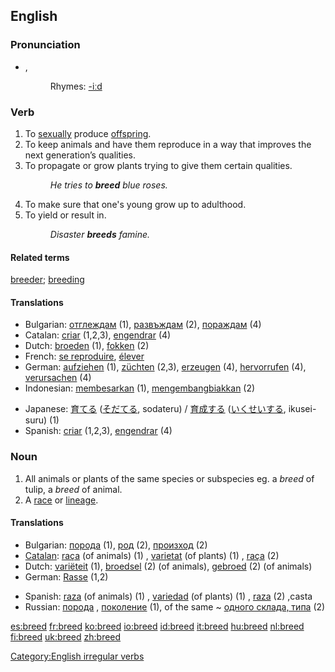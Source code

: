 ==English==

===Pronunciation===
*{{SAMPA|/bri:d/}}, {{IPA|/briːd/}}
*:Rhymes: [[Rhymes:English:-iːd|-iːd]]

===Verb===
{{en-verb|breeds|breeding|bred}}

# To [[sexually]] produce [[offspring]].
# To keep animals and have them reproduce in a way that improves the next generation’s qualities.
# To propagate or grow plants trying to give them certain qualities.
#: ''He tries to '''breed''' blue roses.''
# To make sure that one's young grow up to adulthood.
# To yield or result in.
#: ''Disaster '''breeds''' famine.''

====Related terms====
[[breeder]]; [[breeding]]

====Translations====
{{rfc-trans}}
{{top}}
*Bulgarian: [[отглеждам]] (1), [[развъждам]] (2), [[пораждам]] (4)
*Catalan: [[criar]] (1,2,3), [[engendrar]] (4)
*Dutch: [[broeden]] (1), [[fokken]] (2)
*French: [[reproduire|se reproduire]], [[élever]]
*German: [[aufziehen]] (1), [[züchten]] (2,3), [[erzeugen]] (4), [[hervorrufen]] (4), [[verursachen]] (4)
*Indonesian: [[besar|membesarkan]] (1), [[kembang-biak|mengembangbiakkan]] (2)
{{mid}}
*Japanese: [[育てる]] ([[そだてる]], sodateru) / [[育成]]する ([[いくせい]]する, ikusei-suru) (1)
*Spanish: [[criar]] (1,2,3), [[engendrar]] (4)
{{bottom}}

===Noun===
{{en-noun}}

# All animals or plants of the same species or subspecies eg. a ''breed'' of tulip, a ''breed'' of animal.
# A [[race]] or [[lineage]].

====Translations====
{{rfc-trans}}
{{top}}
*Bulgarian: [[порода]] {{f}} (1), [[род]] {{m}} (2), [[произход]] {{m}} (2)
*[[Catalan]]: [[raça]] (of animals) (1) {{f}}, [[varietat]] (of plants) (1) {{f}}, [[raça]] (2) {{f}}
*Dutch: [[variëteit]] {{f}} (1), [[broedsel]] {{n}} (2) (of animals), [[gebroed]] {{n}} (2) (of animals)
*German: [[Rasse]] (1,2) {{f}}
{{mid}}
*Spanish: [[raza]] (of animals) (1) {{f}}, [[variedad]] (of plants) (1) {{f}}, [[raza]] (2) {{f}},casta {{m}}
*Russian: [[порода]] {{f}}, [[поколение]] {{n}} (1), of the same ~ [[одного склада, типа]] (2)
{{bottom}}

[[Category:English irregular verbs]]

[[es:breed]]
[[fr:breed]]
[[ko:breed]]
[[io:breed]]
[[id:breed]]
[[it:breed]]
[[hu:breed]]
[[nl:breed]]
[[fi:breed]]
[[uk:breed]]
[[zh:breed]]
